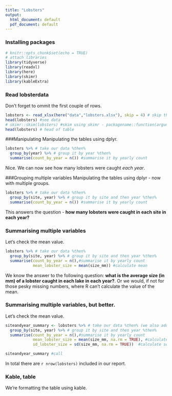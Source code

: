 ```yaml
---
title: "Lobsters"
output:
  html_document: default
  pdf_document: default
---
```

### Installing packages
```r
# knitr::opts_chunk$set(echo = TRUE)
# attach libraries
library(tidyverse)
library(readxl)
library(here)
library(skimr)  
library(kableExtra)  
```

### Read lobsterdata
Don't forget to ommit the first couple of rows.
```r
lobsters <- read_xlsx(here("data","lobsters.xlsx"), skip = 4) # skip the first 4 rows
head(lobsters) #see data
# skimr::skim(lobsters) #skim using skimr - packagename::function(argument) <- for readability
head(lobsters) # head of table
```

###Manipulating
Manipulating the tables using dplyr.
```r
lobsters %>% # take our data %then%
  group_by(year) %>% # group it by year %then%
  summarise(count_by_year = n()) #summarise it by yearly count
```
Nice. We can now see how many lobsters were caught *each year*.

###Grouping multiple variables
Manipulating the tables using dplyr - now with multiple groups.
```r
lobsters %>% # take our data %then%
  group_by(site, year) %>% # group it by site and then year %then%
  summarise(count_by_year = n()) #summarise it by yearly count
```
This answers the question - **how many lobsters were caught in each site in each year?**

### Summarising multiple variables
Let's check the mean value.
```r
lobsters %>% # take our data %then%
  group_by(site, year) %>% # group it by site and then year %then%
  summarise(count_by_year = n(),#summarise it by yearly count
            mean_lobster_size = mean(size_mm)) #calculate mean
```
We know the answer to the following question: **what is the average size (in mm) of a lobster caught in each lake in each year?**. Or we would, if not for those pesky missing numbers, where R can't calculate the value of the mean.

### Summarising multiple variables, but better.
Let's check the mean value.
```r
siteandyear_summary <- lobsters %>% # take our data %then% (we also add it to a variable)
  group_by(site, year) %>% # group it by site and then year %then%
  summarise(count_by_year = n(),#summarise it by yearly count
            mean_lobster_size = mean(size_mm, na.rm = TRUE), #calculate mean, remove non-nums
            sd_lobster_size = sd(size_mm, na.rm = TRUE))  #calculate sd, remove non-nums

siteandyear_summary #call
```
In total there are `r nrow(lobsters)` included in our report.

### Kable, table
We're formatting the table using kable.
```r

```
